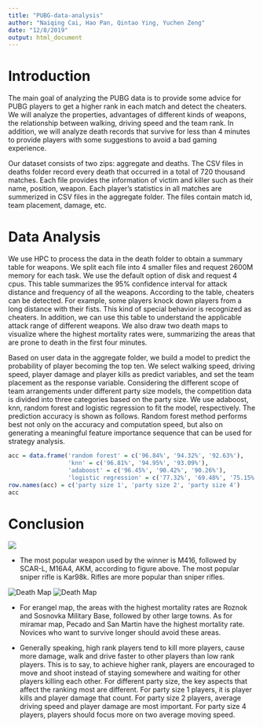 ```yaml
---
title: "PUBG-data-analysis"
author: "Naiqing Cai, Hao Pan, Qintao Ying, Yuchen Zeng"
date: "12/8/2019"
output: html_document
---
```


# Introduction

The main goal of analyzing the PUBG data is to provide some advice for PUBG players to get a higher rank in each match and detect the cheaters. We will analyze the properties, advantages of different kinds of weapons, the relationship between walking, driving speed and the team rank. In addition, we will analyze death records that survive for less than 4 minutes to provide players with some suggestions to avoid a bad gaming experience.

Our dataset consists of two zips: aggregate and deaths. The CSV files in deaths folder record every death that occurred in a total of 720 thousand matches. Each file provides the information of victim and killer such as their name, position, weapon. Each player's statistics in all matches are summerized in CSV files in the aggregate folder. The files contain match id, team placement, damage, etc.

# Data Analysis 

We use HPC to process the data in the death folder to obtain a summary table for weapons. We split each file into 4 smaller files and request 2600M memory for each task. We use the default option of disk and request 4 cpus. This table summarizes the 95\% confidence interval for attack distance and frequency of all the weapons. According to the table, cheaters can be detected. For example, some players knock down players from a long distance with their fists. This kind of special behavior is recognized as cheaters. In addition, we can use this table to understand the applicable attack range of different weapons. We also draw two death maps to visualize where the highest mortality rates were, summarizing the areas that are prone to death in the first four minutes.

Based on user data in the aggregate folder, we build a model to predict the probability of player becoming the top ten. We select walking speed, driving speed, player damage and player kills as predict variables, and set the team placement as the response variable. Considering the different scope of team arrangements under different party size models, the competition data is divided into three categories based on the party size. We use adaboost, knn, random forest and logistic regression to fit the model, respectively. The prediction accuracy is shown as follows. Random forest method performs best not only on the accuracy and computation speed, but also on generating a meaningful feature importance sequence that can be used for strategy analysis. 

```r
acc = data.frame('random forest' = c('96.84%', '94.32%', '92.63%'),
                 'knn' = c('96.81%', '94.95%', '93.09%'),
                 'adaboost' = c('96.45%', '90.42%', '90.26%'),
                 'logistic regression' = c('77.32%', '69.48%', '75.15%'))
row.names(acc) = c('party size 1', 'party size 2', 'party size 4')
acc
```

# Conclusion

![](../Image/winner_top_ten_weapon_er.jpg)


* The most popular weapon used by the winner is M416, followed by SCAR-L, M16A4, AKM, according to figure above. The most popular sniper rifle is Kar98k. Rifles are more popular than sniper rifles.

![Death Map](../Image/heatmap_erangel_fourmin.jpg)
![Death Map](../Image/heatmap_miramar_fourmin.jpg)

* For erangel map, the areas with the highest mortality rates are Roznok and Sosnovka Military Base, followed by other large towns. As for miramar map, Pecado and San Martin have the highest mortality rate. Novices who want to survive longer should avoid these areas. 

* Generally speaking, high rank players tend to kill more players, cause more damage, walk and drive faster to other players than low rank players. This is to say, to achieve higher rank, players are encouraged to move and shoot instead of staying somewhere and waiting for other players killing each other. For different party size, the key aspects that affect the ranking most are different. For party size 1 players, it is player kills and player damage that count. For party size 2 players, average driving speed and player damage are most important. For party size 4 players, players should focus more on two average moving speed.








